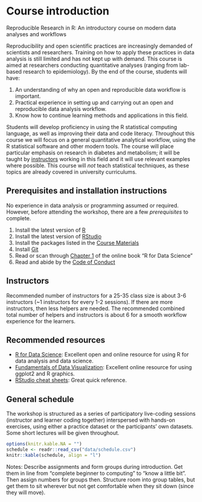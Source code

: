 # Course introduction {#introduction}

Reproducible Research in R: An introductory course on modern data analyses and workflows

Reproducibility and open scientific practices are increasingly demanded of
scientists and researchers. Training on how to apply these practices in data
analysis is still limited and has not kept up with demand. This course is aimed
at researchers conducting quantitative analyses (ranging from lab-based research
to epidemiology). By the end of the course, students will have:

1. An understanding of why an open and reproducible data workflow is important.
2. Practical experience in setting up and carrying out an open and reproducible
data analysis workflow.
3. Know how to continue learning methods and applications in this field.

Students will develop proficiency in using the R statistical computing language,
as well as improving their data and code literacy. Throughout this course we
will focus on a general quantitative analytical workflow, using the R
statistical software and other modern tools. The course will place particular
emphasis on research in diabetes and metabolism; it will be taught by
[instructors](#instructors) working in this field and it will use relevant
examples where possible. This course will *not* teach statistical techniques, as
these topics are already covered in university curriculums.

## Prerequisites and installation instructions

No experience in data analysis or programming assumed or required. However,
before attending the workshop, there are a few *prerequisites* to complete.

1. Install the latest version of [R](https://cloud.r-project.org/index.html)
1. Install the latest version of [RStudio](https://www.rstudio.com/products/rstudio/download/#download)
1. Install the packages listed in the [Course Materials](/course/)
1. Install [Git](https://git-scm.com/downloads)
1. Read or scan through [Chapter 1](https://r4ds.had.co.nz/introduction.html) of
the online book "R for Data Science"
1. Read and abide by the [Code of Conduct](code-of-conduct)

## Instructors

Recommended number of instructors for a 25-35 class size is about 3-6
instructors (~1 instructors for every 1-2 sessions). If there are more instructors,
then less helpers are needed. The recommended combined total number of helpers
and instructors is about 6 for a smooth workflow experience for the learners.

## Recommended resources

- [R for Data Science](http://r4ds.had.co.nz/): Excellent open and online resource for using R for data analysis and data science.
- [Fundamentals of Data Visualization](https://serialmentor.com/dataviz/): Excellent online resource for using ggplot2 and R graphics.
- [RStudio cheat sheets](https://www.rstudio.com/resources/cheatsheets/): Great quick reference.

## General schedule

The workshop is structured as a series of participatory live-coding sessions
(instructor and learner coding together) interspersed with hands-on exercises,
using either a practice dataset or the participants' own datasets. Some short 
lectures will be given throughout.

```r
options(knitr.kable.NA = "")
schedule <- readr::read_csv("data/schedule.csv")
knitr::kable(schedule, align = "l")
```

Notes: Describe assignments and form groups during introduction.
Get them in line from "complete beginner to computing" to "know a little bit".
Then assign numbers for groups then. Structure room into group tables, but get 
them to sit wherever but not get comfortable when they sit down (since they will
move).
